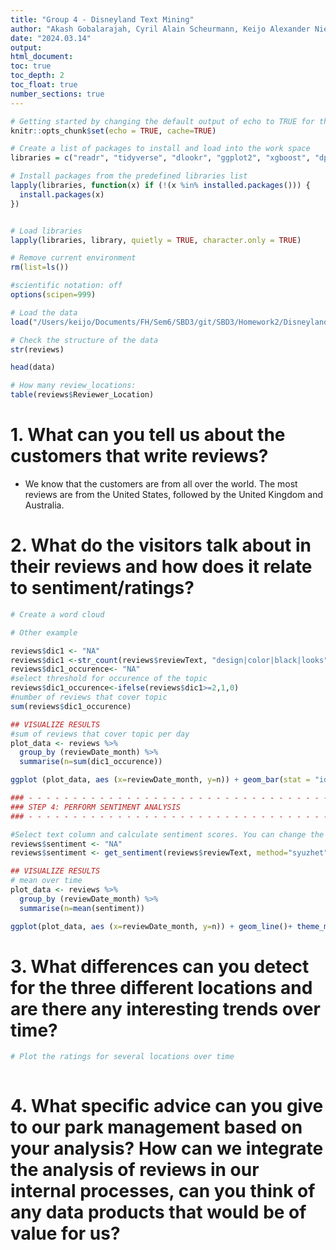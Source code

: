 ```yaml
---
title: "Group 4 - Disneyland Text Mining"
author: "Akash Gobalarajah, Cyril Alain Scheurmann, Keijo Alexander Nierula, Roman Krass"
date: "2024.03.14"
output:
html_document:
toc: true
toc_depth: 2
toc_float: true
number_sections: true
---
```


```r
# Getting started by changing the default output of echo to TRUE for the current document
knitr::opts_chunk$set(echo = TRUE, cache=TRUE)

# Create a list of packages to install and load into the work space
libraries = c("readr", "tidyverse", "dlookr", "ggplot2", "xgboost", "dplyr")

# Install packages from the predefined libraries list
lapply(libraries, function(x) if (!(x %in% installed.packages())) {
  install.packages(x)
})


# Load libraries
lapply(libraries, library, quietly = TRUE, character.only = TRUE)

# Remove current environment
rm(list=ls())

#scientific notation: off
options(scipen=999)

```

```r
# Load the data
load("/Users/keijo/Documents/FH/Sem6/SBD3/git/SBD3/Homework2/Disneyland.rda")

# Check the structure of the data
str(reviews)

head(data)

# How many review_locations:
table(reviews$Reviewer_Location)
```


# 1. What can you tell us about the customers that write reviews? 

* We know that the customers are from all over the world. The most reviews are from the United States, followed by the United Kingdom and Australia. 


# 2. What do the visitors talk about in their reviews and how does it relate to sentiment/ratings? 

```r
# Create a word cloud

# Other example

reviews$dic1 <- "NA"
reviews$dic1 <-str_count(reviews$reviewText, "design|color|black|looks") #is this a good dictonary?!
reviews$dic1_occurence<- "NA"
#select threshold for occurence of the topic
reviews$dic1_occurence<-ifelse(reviews$dic1>=2,1,0)
#number of reviews that cover topic
sum(reviews$dic1_occurence)

## VISUALIZE RESULTS
#sum of reviews that cover topic per day
plot_data <- reviews %>%
  group_by (reviewDate_month) %>%
  summarise(n=sum(dic1_occurence))

ggplot (plot_data, aes (x=reviewDate_month, y=n)) + geom_bar(stat = "identity")+ theme_minimal() + ggtitle("Number of reviews covering the topic (per month)")

### - - - - - - - - - - - - - - - - - - - - - - - - - - - - - - - - - - - - - - - - - - - - - - - -
### STEP 4: PERFORM SENTIMENT ANALYSIS
### - - - - - - - - - - - - - - - - - - - - - - - - - - - - - - - - - - - - - - - - - - - - - - - -

#Select text column and calculate sentiment scores. You can change the method (e.g."syuzhet", "bing", "nrc")
reviews$sentiment <- "NA"
reviews$sentiment <- get_sentiment(reviews$reviewText, method="syuzhet", lang="english")

## VISUALIZE RESULTS
# mean over time
plot_data <- reviews %>%
  group_by (reviewDate_month) %>%
  summarise(n=mean(sentiment))

ggplot(plot_data, aes (x=reviewDate_month, y=n)) + geom_line()+ theme_minimal() + ggtitle("Sentiment scores over time (mean per month)")


```

# 3. What differences can you detect for the three different locations and are there any interesting trends over time? 

```r
# Plot the ratings for several locations over time



```


# 4. What specific advice can you give to our park management based on your analysis? How can we integrate the analysis of reviews in our internal processes, can you think of any data products that would be of value for us?

```r

```
